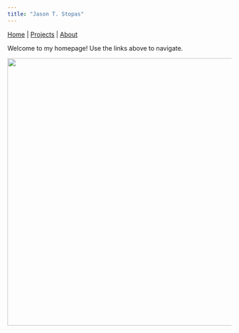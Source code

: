 ```yaml
---
title: "Jason T. Stopas"
---
```


<div>
  <a href="index.html">Home</a> |
  <a href="projects.html">Projects</a> |
  <a href="about.html">About</a>
</div>

Welcome to my homepage!  Use the links above to navigate.

![](images/PXL_20250115_195216582.jpg){height=600}

